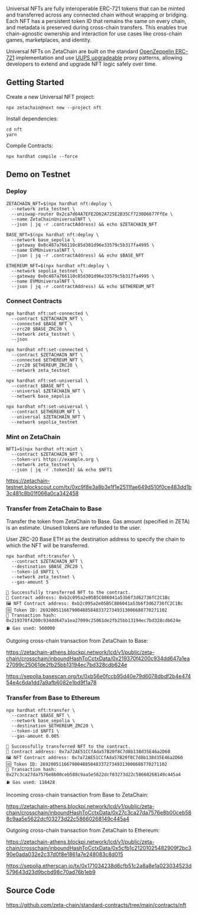 Universal NFTs are fully interoperable ERC-721 tokens that can be minted and
transferred across any connected chain without wrapping or bridging. Each NFT
has a persistent token ID that remains the same on every chain, and metadata is
preserved during cross-chain transfers. This enables true chain-agnostic
ownership and interaction for use cases like cross-chain games, marketplaces,
and identity.

Universal NFTs on ZetaChain are built on the standard [OpenZeppelin
ERC-721](https://docs.openzeppelin.com/contracts/5.x/api/token/erc721)
implementation and use [UUPS
upgradeable](https://docs.openzeppelin.com/contracts/5.x/api/proxy#UUPSUpgradeable)
proxy patterns, allowing developers to extend and upgrade NFT logic safely over
time.

## Getting Started

Create a new Universal NFT project:

```
npx zetachain@next new --project nft
```

Install dependencies:

```
cd nft
yarn
```

Compile Contracts:

```
npx hardhat compile --force
```

## Demo on Testnet

### Deploy

```
ZETACHAIN_NFT=$(npx hardhat nft:deploy \
  --network zeta_testnet \
  --uniswap-router 0x2ca7d64A7EFE2D62A725E2B35Cf7230D6677FfEe \
  --name ZetaChainUniversalNFT \
  --json | jq -r .contractAddress) && echo $ZETACHAIN_NFT
```

```
BASE_NFT=$(npx hardhat nft:deploy \
  --network base_sepolia \
  --gateway 0x0c487a766110c85d301d96e33579c5b317fa4995 \
  --name EVMUniversalNFT \
  --json | jq -r .contractAddress) && echo $BASE_NFT
```

```
ETHEREUM_NFT=$(npx hardhat nft:deploy \
  --network sepolia_testnet \
  --gateway 0x0c487a766110c85d301d96e33579c5b317fa4995 \
  --name EVMUniversalNFT \
  --json | jq -r .contractAddress) && echo $ETHEREUM_NFT
```

### Connect Contracts

```
npx hardhat nft:set-connected \
  --contract $ZETACHAIN_NFT \
  --connected $BASE_NFT \
  --zrc20 $BASE_ZRC20 \
  --network zeta_testnet \
  --json
```

```
npx hardhat nft:set-connected \
  --contract $ZETACHAIN_NFT \
  --connected $ETHEREUM_NFT \
  --zrc20 $ETHEREUM_ZRC20 \
  --network zeta_testnet
```

```
npx hardhat nft:set-universal \
  --contract $BASE_NFT \
  --universal $ZETACHAIN_NFT \
  --network base_sepolia
```

```
npx hardhat nft:set-universal \
  --contract $ETHEREUM_NFT \
  --universal $ZETACHAIN_NFT \
  --network sepolia_testnet
```

### Mint on ZetaChain

```
NFT1=$(npx hardhat nft:mint \
  --contract $ZETACHAIN_NFT \
  --token-uri https://example.org \
  --network zeta_testnet \
  --json | jq -r .tokenId) && echo $NFT1
```

https://zetachain-testnet.blockscout.com/tx/0xc9f8e3a8b3e1f1e2511fae649d510f0ce483dd1b3c481c8b01f066a0ca342458

### Transfer from ZetaChain to Base

Transfer the token from ZetaChain to Base. Gas amount (specified in ZETA) is an
estimate. Unused tokens are refunded to the user.

User ZRC-20 Base ETH as the destination address to specify the chain to which
the NFT will be transferred.

```
npx hardhat nft:transfer \
  --contract $ZETACHAIN_NFT \
  --destination $BASE_ZRC20 \
  --token-id $NFT1 \
  --network zeta_testnet \
  --gas-amount 5
```

```
🚀 Successfully transferred NFT to the contract.
📜 Contract address: 0xb2c095a2e05B5C886041a53b6f3d62736fC2C1Bc
🖼 NFT Contract address: 0xb2c095a2e05B5C886041a53b6f3d62736fC2C1Bc
🆔 Token ID: 269200511667900488584833727349313006688770271102
🔗 Transaction hash: 0x219370f4200c934dd647a1ea27099c25061de2fb25bb13194ec7bd328cdb624e
⛽ Gas used: 500000
```

Outgoing cross-chain transaction from ZetaChain to Base:

https://zetachain-athens.blockpi.network/lcd/v1/public/zeta-chain/crosschain/inboundHashToCctxData/0x219370f4200c934dd647a1ea27099c25061de2fb25bb13194ec7bd328cdb624e

https://sepolia.basescan.org/tx/0xb56e0fccb95d40e79d6078dbdf2b4e47454e4c6da1dd7a9afb6082e1bd9f1a78

### Transfer from Base to Ethereum

```
npx hardhat nft:transfer \
  --contract $BASE_NFT \
  --network base_sepolia \
  --destination $ETHEREUM_ZRC20 \
  --token-id $NFT1 \
  --gas-amount 0.005
```

```
🚀 Successfully transferred NFT to the contract.
📜 Contract address: 0x7a72AE51CCfAda57B20f8C7d8b138d35E46a2D60
🖼 NFT Contract address: 0x7a72AE51CCfAda57B20f8C7d8b138d35E46a2D60
🆔 Token ID: 269200511667900488584833727349313006688770271102
🔗 Transaction hash: 0x27c3ca27da7576e8b00ceb588c9aa5e5622dcf03273d22c58660268149c445a4
⛽ Gas used: 118428
```

Incoming cross-chain transaction from Base to ZetaChain:

https://zetachain-athens.blockpi.network/lcd/v1/public/zeta-chain/crosschain/inboundHashToCctxData/0x27c3ca27da7576e8b00ceb588c9aa5e5622dcf03273d22c58660268149c445a4

Outgoing cross-chain transaction from ZetaChain to Ethereum:

https://zetachain-athens.blockpi.network/lcd/v1/public/zeta-chain/crosschain/inboundHashToCctxData/0x5cfb1c21201025482909f2bc390e0ada032e2c37d0f8e1861a7e248083c8d015

https://sepolia.etherscan.io/tx/0x171034238d6cfb51c2a8a8e1a023034523d579643d23d9bcbd98c70ad76b1eb9

## Source Code

https://github.com/zeta-chain/standard-contracts/tree/main/contracts/nft
